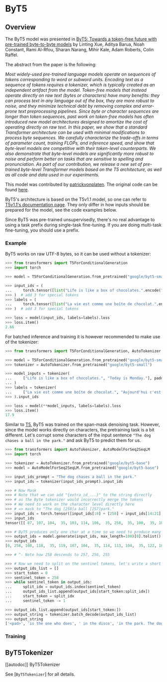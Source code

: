<!--Copyright 2021 The HuggingFace Team. All rights reserved.

Licensed under the Apache License, Version 2.0 (the "License"); you may not use this file except in compliance with
the License. You may obtain a copy of the License at

http://www.apache.org/licenses/LICENSE-2.0

Unless required by applicable law or agreed to in writing, software distributed under the License is distributed on
an "AS IS" BASIS, WITHOUT WARRANTIES OR CONDITIONS OF ANY KIND, either express or implied. See the License for the
specific language governing permissions and limitations under the License.
-->

# ByT5

## Overview

The ByT5 model was presented in [ByT5: Towards a token-free future with pre-trained byte-to-byte models](https://arxiv.org/abs/2105.13626) by Linting Xue, Aditya Barua, Noah Constant, Rami Al-Rfou, Sharan Narang, Mihir
Kale, Adam Roberts, Colin Raffel.

The abstract from the paper is the following:

*Most widely-used pre-trained language models operate on sequences of tokens corresponding to word or subword units.
Encoding text as a sequence of tokens requires a tokenizer, which is typically created as an independent artifact from
the model. Token-free models that instead operate directly on raw text (bytes or characters) have many benefits: they
can process text in any language out of the box, they are more robust to noise, and they minimize technical debt by
removing complex and error-prone text preprocessing pipelines. Since byte or character sequences are longer than token
sequences, past work on token-free models has often introduced new model architectures designed to amortize the cost of
operating directly on raw text. In this paper, we show that a standard Transformer architecture can be used with
minimal modifications to process byte sequences. We carefully characterize the trade-offs in terms of parameter count,
training FLOPs, and inference speed, and show that byte-level models are competitive with their token-level
counterparts. We also demonstrate that byte-level models are significantly more robust to noise and perform better on
tasks that are sensitive to spelling and pronunciation. As part of our contribution, we release a new set of
pre-trained byte-level Transformer models based on the T5 architecture, as well as all code and data used in our
experiments.*

This model was contributed by [patrickvonplaten](https://huggingface.co/patrickvonplaten). The original code can be
found [here](https://github.com/google-research/byt5).

ByT5's architecture is based on the T5v1.1 model, so one can refer to [T5v1.1's documentation page](t5v1.1). They
only differ in how inputs should be prepared for the model, see the code examples below.

Since ByT5 was pre-trained unsupervisedly, there's no real advantage to using a task prefix during single-task
fine-tuning. If you are doing multi-task fine-tuning, you should use a prefix.


### Example

ByT5 works on raw UTF-8 bytes, so it can be used without a tokenizer:

```python
>>> from transformers import T5ForConditionalGeneration
>>> import torch

>>> model = T5ForConditionalGeneration.from_pretrained("google/byt5-small")

>>> input_ids = (
...     torch.tensor([list("Life is like a box of chocolates.".encode("utf-8"))]) + 3
>>> )  # add 3 for special tokens
>>> labels = (
...     torch.tensor([list("La vie est comme une boîte de chocolat.".encode("utf-8"))]) + 3
>>> )  # add 3 for special tokens

>>> loss = model(input_ids, labels=labels).loss
>>> loss.item()
2.66
```

For batched inference and training it is however recommended to make use of the tokenizer:

```python
>>> from transformers import T5ForConditionalGeneration, AutoTokenizer

>>> model = T5ForConditionalGeneration.from_pretrained("google/byt5-small")
>>> tokenizer = AutoTokenizer.from_pretrained("google/byt5-small")

>>> model_inputs = tokenizer(
...     ["Life is like a box of chocolates.", "Today is Monday."], padding="longest", return_tensors="pt"
... )
>>> labels = tokenizer(
...     ["La vie est comme une boîte de chocolat.", "Aujourd'hui c'est lundi."], padding="longest", return_tensors="pt"
>>> ).input_ids

>>> loss = model(**model_inputs, labels=labels).loss
>>> loss.item()
17.9
```

Similar to [T5](t5), ByT5 was trained on the span-mask denoising task. However, 
since the model works directly on characters, the pretraining task is a bit 
different. Let's corrupt some characters of the 
input sentence `"The dog chases a ball in the park."` and ask ByT5 to predict them 
for us.

```python
>>> from transformers import AutoTokenizer, AutoModelForSeq2SeqLM
>>> import torch

>>> tokenizer = AutoTokenizer.from_pretrained("google/byt5-base")
>>> model = AutoModelForSeq2SeqLM.from_pretrained("google/byt5-base")

>>> input_ids_prompt = "The dog chases a ball in the park."
>>> input_ids = tokenizer(input_ids_prompt).input_ids

>>> # Now Mask
>>> # Note that we can add "{extra_id_...}" to the string directly
>>> # as the Byte tokenizer would incorrectly merge the tokens
>>> # We need to work on the character level directly here
>>> # => mask to "The dog [258]a ball [257]park."
>>> input_ids = torch.tensor([input_ids[:8] + [258] + input_ids[14:21] + [257] + input_ids[28:]])
>>> input_ids
tensor([[ 87, 107, 104,  35, 103, 114, 106,  35, 258,  35, 100,  35, 101, 100, 111, 111, 257,  35, 115, 100, 117, 110,  49,   1]])

>>> # ByT5 produces only one char at a time so we need to produce many more output characters here -> set `max_length=100`.
>>> output_ids = model.generate(input_ids, max_length=100)[0].tolist()
>>> output_ids
[0, 258, 108, 118,  35, 119, 107, 104,  35, 114, 113, 104,  35, 122, 107, 114,  35, 103, 114, 104, 118, 257,  35, 108, 113,  35, 119, 107, 104,  35, 103, 108, 118, 102, 114, 256, 108, 113,  35, 119, 107, 104, 35, 115, 100, 117, 110,  49,  35,  87, 107, 104,  35, 103, 114, 106, 35, 108, 118,  35, 119, 107, 104,  35, 114, 113, 104,  35, 122, 107, 114,  35, 103, 114, 104, 118,  35, 100,  35, 101, 100, 111, 111,  35, 108, 113, 255,  35, 108, 113,  35, 119, 107, 104,  35, 115, 100, 117, 110,  49]

>>> # ^- Note how 258 descends to 257, 256, 255

>>> # Now we need to split on the sentinel tokens, let's write a short loop for this
>>> output_ids_list = []
>>> start_token = 0
>>> sentinel_token = 258
>>> while sentinel_token in output_ids:
...     split_idx = output_ids.index(sentinel_token)
...     output_ids_list.append(output_ids[start_token:split_idx])
...     start_token = split_idx
...     sentinel_token -= 1

>>> output_ids_list.append(output_ids[start_token:])
>>> output_string = tokenizer.batch_decode(output_ids_list)
>>> output_string
['<pad>', 'is the one who does', ' in the disco', 'in the park. The dog is the one who does a ball in', ' in the park.']
```

### Training

## ByT5Tokenizer

[[autodoc]] ByT5Tokenizer

See [`ByT5Tokenizer`] for all details.
